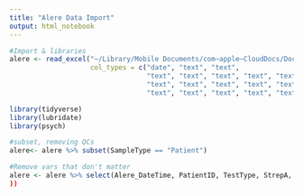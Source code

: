 ```yaml
---
title: "Alere Data Import"
output: html_notebook
---
```


```r
#Import & libraries
alere <- read_excel("~/Library/Mobile Documents/com~apple~CloudDocs/Documents/EM Research/Data Analysis/RVPv3.4/RawData/Alere_RALS_2019-02-11.xls", 
                    col_types = c("date", "text", "text", 
                                  "text", "text", "text", "text", "text", 
                                  "text", "text", "text", "text", "text", 
                                  "text", "text", "text", "text", "text"))

library(tidyverse)
library(lubridate)
library(psych)
```

```r
#subset, removing QCs
alere<- alere %>% subset(SampleType == "Patient")

#Remove vars that don't matter
alere <- alere %>% select(Alere_DateTime, PatientID, TestType, StrepA, FluA, FluB, RSV, Flags)
))
```

